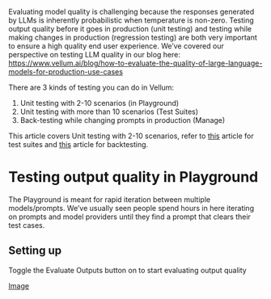 Evaluating model quality is challenging because the responses generated by LLMs is inherently probabilistic when temperature is non-zero. Testing output quality before it goes in production (unit testing) and testing while making changes in production (regression testing) are both very important to ensure a high quality end user experience. We’ve covered our perspective on testing LLM quality in our blog here: https://www.vellum.ai/blog/how-to-evaluate-the-quality-of-large-language-models-for-production-use-cases

There are 3 kinds of testing you can do in Vellum:

1. Unit testing with 2-10 scenarios (in Playground)
2. Unit testing with more than 10 scenarios (Test Suites)
3. Back-testing while changing prompts in production (Manage)

This article covers Unit testing with 2-10 scenarios, refer to [this](https://www.notion.so/Testing-in-Bulk-ee1f617be7f94801b7f4a461fb196ad0?pvs=21) article for test suites and [this](https://www.notion.so/Testing-in-Bulk-ee1f617be7f94801b7f4a461fb196ad0?pvs=21) article for backtesting.

# Testing output quality in Playground

The Playground is meant for rapid iteration between multiple models/prompts. We’ve usually seen people spend hours in here iterating on prompts and model providers until they find a prompt that clears their test cases.

## Setting up

Toggle the Evaluate Outputs button on to start evaluating output quality

[Image](https://vellum-ai.notion.site/image/https%3A%2F%2Fs3-us-west-2.amazonaws.com%2Fsecure.notion-static.com%2Ffa8ed485-aa83-4dcf-958f-9b26a97f8c2c%2FScreen_Shot_2023-05-03_at_3.36.38_PM.png?table=block&id=4c309d1a-2a0f-46fe-a692-7d36fbdb8ae0&spaceId=71c05e3e-272b-4acf-9889-90a304d95d06&width=670&userId=&cache=v2)
